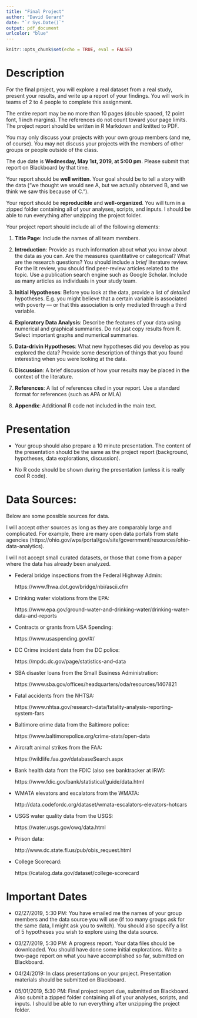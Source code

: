 ```yaml
---
title: "Final Project"
author: "David Gerard"
date: "`r Sys.Date()`"
output: pdf_document
urlcolor: "blue"
---
```


```r
knitr::opts_chunk$set(echo = TRUE, eval = FALSE)
```

# Description

For the final project, you will explore a real dataset from a real study, present your results, and write up a report of your findings. You will work in teams of 2 to 4 people to complete this assignment.

The entire report may be no more than 10 pages (double spaced, 12 point font, 1 inch margins). The references do not count toward your page limits. The project report should be written in R Markdown and knitted to PDF.

You may only discuss your projects with your own group members (and me, of course). You may not discuss your projects with the members of other groups or people outside of the class.

The due date is **Wednesday, May 1st, 2019, at 5:00 pm**. Please submit that report on Blackboard by that time.

Your report should be **well written**. Your goal should be to tell a story with the data ("we thought we would see A, but we actually observed B, and we think we saw this because of C."). 

Your report should be **reproducible** and **well-organized**. You will turn in a zipped folder containing all of your analyses, scripts, and inputs. I should be able to run everything after unzipping the project folder.

Your project report should include all of the following elements:

1. **Title Page**: Include the names of all team members.

2. **Introduction**: Provide as much information about what you know about the data as you can.  Are the measures quantitative or categorical? What are the research questions? You should include a *brief* literature review. For the lit review, you should find peer-review articles related to the topic. Use a publication search engine such as Google Scholar. Include as many articles as individuals in your study team. 

3. **Initial Hypotheses**: Before you look at the data, provide a list of *detailed* hypotheses. E.g. you might believe that a certain variable is associated with poverty --- or that this association is only mediated through a third variable.

4. **Exploratory Data Analysis**: Describe the features of your data using numerical and graphical summaries. Do not just copy results from R. Select important graphs and numerical summaries.

5. **Data-drivin Hypotheses**: What new hypotheses did you develop as you explored the data? Provide some description of things that you found interesting when you were looking at the data.

6. **Discussion**: A brief discussion of how your results may be placed in the context of the literature.

7. **References**: A list of references cited in your report. Use a standard format for references (such as APA or MLA)

8. **Appendix**: Additional R code not included in the main text.

# Presentation

- Your group should also prepare a 10 minute presentation. The content of the presentation should be the same as the project report (background, hypotheses, data explorations, discussion).

- No R code should be shown during the presentation (unless it is really cool R code).

# Data Sources:

Below are some possible sources for data. 

I will accept other sources as long
as they are comparably large and complicated. For example, there are many 
open data portals from state agencies (https://ohio.gov/wps/portal/gov/site/government/resources/ohio-data-analytics).

I will not accept small curated datasets, or those that come from a paper where the data has already been analyzed.

- Federal bridge inspections from the Federal Highway Admin: 

    https://www.fhwa.dot.gov/bridge/nbi/ascii.cfm
    
- Drinking water violations from the EPA: 

    https://www.epa.gov/ground-water-and-drinking-water/drinking-water-data-and-reports

- Contracts or grants from USA Spending: 

    https://www.usaspending.gov/#/

- DC Crime incident data from the DC police: 

    https://mpdc.dc.gov/page/statistics-and-data

- SBA disaster loans from the Small Business Administration: 

    https://www.sba.gov/offices/headquarters/oda/resources/1407821

- Fatal accidents from the NHTSA: 

    https://www.nhtsa.gov/research-data/fatality-analysis-reporting-system-fars

- Baltimore crime data from the Baltimore police: 

    https://www.baltimorepolice.org/crime-stats/open-data

- Aircraft animal strikes from the FAA: 

    https://wildlife.faa.gov/databaseSearch.aspx

- Bank health data from the FDIC (also see banktracker at IRW): 

    https://www.fdic.gov/bank/statistical/guide/data.html

- WMATA elevators and escalators from the WMATA: 

    http://data.codefordc.org/dataset/wmata-escalators-elevators-hotcars

- USGS water quality data from the USGS: 

    https://water.usgs.gov/owq/data.html

- Prison data: 

    http://www.dc.state.fl.us/pub/obis_request.html
    
- College Scorecard: 

    https://catalog.data.gov/dataset/college-scorecard


# Important Dates

- 02/27/2019, 5:30 PM: You have emailed me the names of your group members and the data source you will use (if too many groups ask for the same data, I might ask you to switch). You should also specify a list of 5 hypotheses you wish to explore using the data source.

- 03/27/2019, 5:30 PM: A progress report. Your data files should be downloaded. You should have done some initial explorations. Write a two-page report on what you have accomplished so far, submitted on Blackboard.

- 04/24/2019: In class presentations on your project. Presentation materials should be submitted on Blackboard.

- 05/01/2019, 5:30 PM: Final project report due, submitted on Blackboard. Also submit a zipped folder containing all of your analyses, scripts, and inputs. I should be able to run everything after unzipping the project folder.
